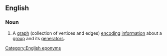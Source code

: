 ==English==
{{wikipedia}}
===Noun===
{{en-noun|head=[[Cayley]] [[graph]]}}
#A [[graph]] (collection of vertices and edges) [[encode|encoding]] [[information]] about a [[group]] and its [[generator]]s.

[[Category:English eponyms]]